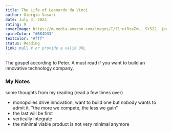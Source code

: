 ```yaml
---
title: The Life of Leonardo da Vinci
author: Giorgio Vasari
date: July 3, 2022
rating: 9
coverImage: https://m.media-amazon.com/images/I/71+uiRzaZvL._SY522_.jpg
spineColor: "#B84D33"
textColor: "#fff"
status: Reading
link: null # or provide a valid URL
---
```


The gospel according to Peter. A must read if you want to build an innovative technology company.


### My Notes

some thoughts from my reading (read a few times over)

- monopolies drive innovation, want to build one but nobody wants to admit it. "the more we compete, the less we gain"
- the last will be first 
- vertically integrate 
- the minimal viable product is not very minimal anymore


